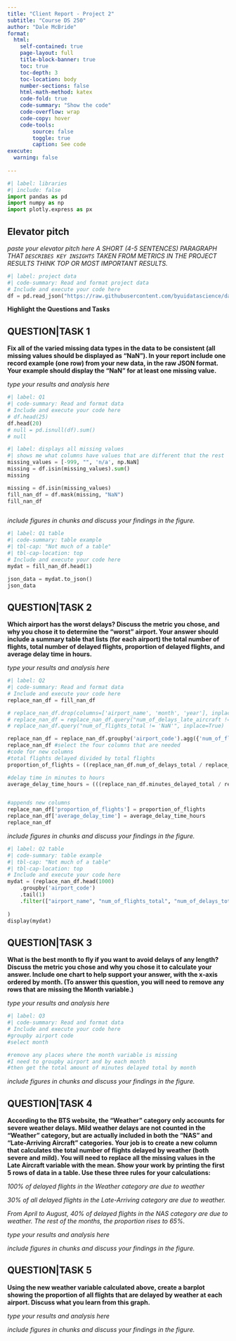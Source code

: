```yaml
---
title: "Client Report - Project 2"
subtitle: "Course DS 250"
author: "Dale McBride"
format:
  html:
    self-contained: true
    page-layout: full
    title-block-banner: true
    toc: true
    toc-depth: 3
    toc-location: body
    number-sections: false
    html-math-method: katex
    code-fold: true
    code-summary: "Show the code"
    code-overflow: wrap
    code-copy: hover
    code-tools:
        source: false
        toggle: true
        caption: See code
execute: 
  warning: false
    
---
```


```python
#| label: libraries
#| include: false
import pandas as pd
import numpy as np
import plotly.express as px
```


## Elevator pitch

_paste your elevator pitch here_
_A SHORT (4-5 SENTENCES) PARAGRAPH THAT `DESCRIBES KEY INSIGHTS` TAKEN FROM METRICS IN THE PROJECT RESULTS THINK TOP OR MOST IMPORTANT RESULTS._

```python
#| label: project data
#| code-summary: Read and format project data
# Include and execute your code here
df = pd.read_json("https://raw.githubusercontent.com/byuidatascience/data4missing/master/data-raw/flights_missing/flights_missing.json")
```

__Highlight the Questions and Tasks__

## QUESTION|TASK 1

__Fix all of the varied missing data types in the data to be consistent (all missing values should be displayed as “NaN”). In your report include one record example (one row) from your new data, in the raw JSON format. Your example should display the “NaN” for at least one missing value.__

_type your results and analysis here_

```python
#| label: Q1
#| code-summary: Read and format data
# Include and execute your code here
# df.head(25)
df.head(20)
# null = pd.isnull(df).sum()
# null
```

```python
#| label: displays all missing values
#| shows me what columns have values that are different that the rest
missing_values = [-999, "", 'n/a', np.NaN]
missing = df.isin(missing_values).sum()
missing
```

```python

missing = df.isin(missing_values)
fill_nan_df = df.mask(missing, "NaN")
fill_nan_df



```


_include figures in chunks and discuss your findings in the figure._

```python
#| label: Q1 table
#| code-summary: table example
#| tbl-cap: "Not much of a table"
#| tbl-cap-location: top
# Include and execute your code here
mydat = fill_nan_df.head(1)

json_data = mydat.to_json()
json_data

```


## QUESTION|TASK 2

__Which airport has the worst delays? Discuss the metric you chose, and why you chose it to determine the “worst” airport. Your answer should include a summary table that lists (for each airport) the total number of flights, total number of delayed flights, proportion of delayed flights, and average delay time in hours.__

_type your results and analysis here_

```python
#| label: Q2
#| code-summary: Read and format data
# Include and execute your code here
replace_nan_df = fill_nan_df
```

```python

# replace_nan_df.drop(columns=['airport_name', 'month', 'year'], inplace=True)
# replace_nan_df = replace_nan_df.query("num_of_delays_late_aircraft != 'NaN'")
# replace_nan_df.query("num_of_flights_total != 'NaN'", inplace=True)

replace_nan_df = replace_nan_df.groupby('airport_code').agg({'num_of_flights_total': 'sum', 'num_of_delays_total': 'sum', 'minutes_delayed_total': 'sum'})
replace_nan_df #select the four columns that are needed
#code for new columns
#total flights delayed divided by total flights
proportion_of_flights = ((replace_nan_df.num_of_delays_total / replace_nan_df.num_of_flights_total))

#delay time in minutes to hours
average_delay_time_hours = (((replace_nan_df.minutes_delayed_total / replace_nan_df.num_of_flights_total) / 60))


#appends new columns
replace_nan_df['proportion_of_flights'] = proportion_of_flights
replace_nan_df['average_delay_time'] = average_delay_time_hours
replace_nan_df

```

_include figures in chunks and discuss your findings in the figure._


```python
#| label: Q2 table
#| code-summary: table example
#| tbl-cap: "Not much of a table"
#| tbl-cap-location: top
# Include and execute your code here
mydat = (replace_nan_df.head(1000)
    .groupby('airport_code')
    .tail(1)
    .filter(["airport_name", "num_of_flights_total", "num_of_delays_total","proportion_of_flights", "average_delay_time" ])
    
)
display(mydat)

```


## QUESTION|TASK 3

__What is the best month to fly if you want to avoid delays of any length? Discuss the metric you chose and why you chose it to calculate your answer. Include one chart to help support your answer, with the x-axis ordered by month. (To answer this question, you will need to remove any rows that are missing the Month variable.)__

_type your results and analysis here_

```python
#| label: Q3
#| code-summary: Read and format data
# Include and execute your code here
#groupby airport code
#select month

#remove any places where the month variable is missing
#I need to groupby airport and by each month
#then get the total amount of minutes delayed total by month

```

_include figures in chunks and discuss your findings in the figure._

<!-- ```{python}
#| label: Q3 chart
#| code-summary: plot example
#| fig-cap: "My useless chart"
#| fig-align: center
# Include and execute your code here
chart = px.bar(df.head(200),
    x="name", 
    y="AK"
)
chart.show()
 ``` -->


<!-- ```{python}
#| label: Q3 table
#| code-summary: table example
#| tbl-cap: "Not much of a table"
#| tbl-cap-location: top
# Include and execute your code here
mydat = df.head(1000)\
    .groupby('year')\
    .sum()\
    .reset_index()\
    .tail(10)\
    .filter(["year", "AK","AR"])

display(mydat)

``` -->


## QUESTION|TASK 4

__According to the BTS website, the “Weather” category only accounts for severe weather delays. Mild weather delays are not counted in the “Weather” category, but are actually included in both the “NAS” and “Late-Arriving Aircraft” categories. Your job is to create a new column that calculates the total number of flights delayed by weather (both severe and mild). You will need to replace all the missing values in the Late Aircraft variable with the mean. Show your work by printing the first 5 rows of data in a table. Use these three rules for your calculations:__

_100% of delayed flights in the Weather category are due to weather_

_30% of all delayed flights in the Late-Arriving category are due to weather._

_From April to August, 40% of delayed flights in the NAS category are due to weather. The rest of the months, the proportion rises to 65%._

_type your results and analysis here_

<!-- ```{python}
#| label: Q4
#| code-summary: Read and format data
# Include and execute your code here


``` -->

_include figures in chunks and discuss your findings in the figure._

<!-- ```{python}
#| label: Q4 chart
#| code-summary: plot example
#| fig-cap: "My useless chart"
#| fig-align: center
# Include and execute your code here
chart = px.bar(df.head(200),
    x="name", 
    y="AK"
)
chart.show()
``` -->


<!-- ```{python}
#| label: Q4 table
#| code-summary: table example
#| tbl-cap: "Not much of a table"
#| tbl-cap-location: top
# Include and execute your code here
mydat = df.head(1000)\
    .groupby('year')\
    .sum()\
    .reset_index()\
    .tail(10)\
    .filter(["year", "AK","AR"])

display(mydat)

``` -->


## QUESTION|TASK 5

__Using the new weather variable calculated above, create a barplot showing the proportion of all flights that are delayed by weather at each airport. Discuss what you learn from this graph.__

_type your results and analysis here_

<!-- ```{python}
#| label: Q5
#| code-summary: Read and format data
# Include and execute your code here


``` -->

_include figures in chunks and discuss your findings in the figure._

<!-- ```{python}
#| label: Q5 chart
#| code-summary: plot example
#| fig-cap: "My useless chart"
#| fig-align: center
# Include and execute your code here
chart = px.bar(df.head(200),
    x="name", 
    y="AK"
)
chart.show()
``` -->


<!-- ```{python}
#| label: Q5 table
#| code-summary: table example
#| tbl-cap: "Not much of a table"
#| tbl-cap-location: top
# Include and execute your code here
mydat = df.head(1000)\
    .groupby('year')\
    .sum()\
    .reset_index()\
    .tail(10)\
    .filter(["year", "AK","AR"])

display(mydat)

``` -->